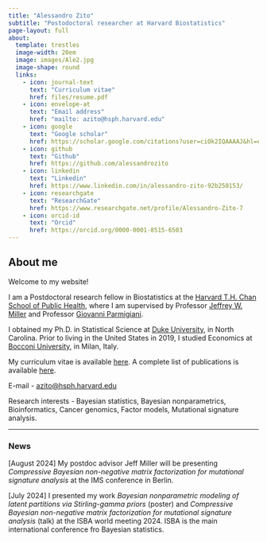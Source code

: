 ```yaml
---
title: "Alessandro Zito"
subtitle: "Postodoctoral researcher at Harvard Biostatistics"
page-layout: full
about:
  template: trestles
  image-width: 20em
  image: images/Ale2.jpg
  image-shape: round
  links:
    - icon: journal-text
      text: "Curriculum vitae"
      href: files/resume.pdf 
    - icon: envelope-at
      text: "Email address"
      href: "mailto: azito@hsph.harvard.edu"
    - icon: google
      text: "Google scholar"
      href: https://scholar.google.com/citations?user=ciOk2IQAAAAJ&hl=en
    - icon: github
      text: "Github"
      href: https://github.com/alessandrozito
    - icon: linkedin
      text: "Linkedin"
      href: https://www.linkedin.com/in/alessandro-zito-92b250153/
    - icon: researchgate
      text: "ResearchGate"
      href: https://www.researchgate.net/profile/Alessandro-Zito-7
    - icon: orcid-id
      text: "Orcid"
      href: https://orcid.org/0000-0001-8515-6503
---
```


## About me

Welcome to my website!

I am a Postdoctoral research fellow in Biostatistics at the [Harvard T.H. Chan School of Public Health](https://www.hsph.harvard.edu/biostatistics/), where I am supervised by Professor [Jeffrey W. Miller](https://jwmi.github.io/) and Professor [Giovanni Parmigiani](https://scholar.harvard.edu/parmigiani/).

I obtained my Ph.D. in Statistical Science at [Duke University](https://stat.duke.edu/), in North Carolina. Prior to living in the United States in 2019, I studied Economics at [Bocconi University](https://www.unibocconi.eu/wps/wcm/connect/bocconi/sitopubblico_en/navigation+tree/home/programs/master+of+science/economic+and+social+sciences), in Milan, Italy.

My curriculum vitae is available [here](files/resume.pdf). A complete list of publications is available [here](research.qmd).

[E-mail]{.blue} - [azito\@hsph.harvard.edu](azito@hsph.harvard.edu)

[Research interests]{.harvardred} - Bayesian statistics, Bayesian nonparametrics, Bioinformatics, Cancer genomics, Factor models, Mutational signature analysis.

------------------------------------------------------------------------

### News

\[[August 2024]{.blue}\] My postdoc advisor Jeff Miller will be presenting *Compressive Bayesian non-negative matrix factorization for mutational signature analysis* at the IMS conference in Berlin.

\[[July 2024]{.blue}\] I presented my work *Bayesian nonparametric modeling of latent partitions via Stirling-gamma priors* (poster) and *Compressive Bayesian non-negative matrix factorization for mutational signature analysis* (talk) at the ISBA world meeting 2024. ISBA is the main international conference fro Bayesian statistics.
